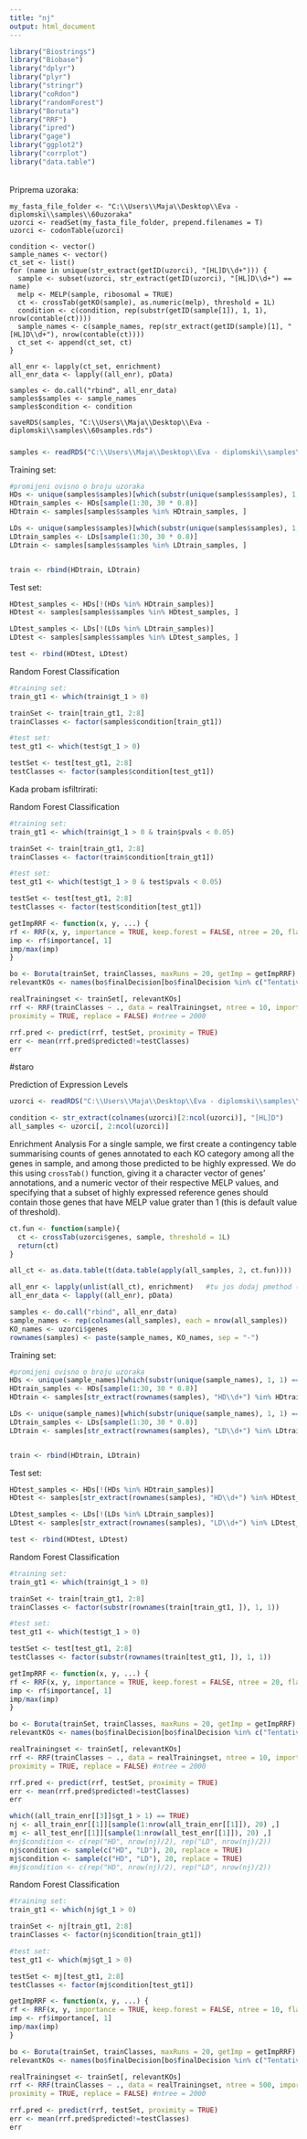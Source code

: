 ---
title: "nj"
output: html_document
---

```{r}
library("Biostrings")
library("Biobase")
library("dplyr")
library("plyr")
library("stringr")
library("coRdon")
library("randomForest")
library("Boruta")
library("RRF")
library("ipred")
library("gage")
library("ggplot2")
library("corrplot")
library("data.table")
```


######

Priprema uzoraka:
```{}
my_fasta_file_folder <- "C:\\Users\\Maja\\Desktop\\Eva - diplomski\\samples\\60uzoraka"
uzorci <- readSet(my_fasta_file_folder, prepend.filenames = T)
uzorci <- codonTable(uzorci)
```

```{}
condition <- vector()
sample_names <- vector()
ct_set <- list()
for (name in unique(str_extract(getID(uzorci), "[HL]D\\d+"))) {
  sample <- subset(uzorci, str_extract(getID(uzorci), "[HL]D\\d+") == name)
  melp <- MELP(sample, ribosomal = TRUE)
  ct <- crossTab(getKO(sample), as.numeric(melp), threshold = 1L)
  condition <- c(condition, rep(substr(getID(sample[1]), 1, 1), nrow(contable(ct))))
  sample_names <- c(sample_names, rep(str_extract(getID(sample)[1], "[HL]D\\d+"), nrow(contable(ct))))
  ct_set <- append(ct_set, ct)
}
```

```{}
all_enr <- lapply(ct_set, enrichment)
all_enr_data <- lapply((all_enr), pData)
```

```{}
samples <- do.call("rbind", all_enr_data)
samples$samples <- sample_names
samples$condition <- condition
```

```{}
saveRDS(samples, "C:\\Users\\Maja\\Desktop\\Eva - diplomski\\samples\\60samples.rds")
```

#####




```{r}
samples <- readRDS("C:\\Users\\Maja\\Desktop\\Eva - diplomski\\samples\\60samples.rds")
```


Training set:
```{r}
#promijeni ovisno o broju uzoraka   
HDs <- unique(samples$samples)[which(substr(unique(samples$samples), 1, 1) == "H")]
HDtrain_samples <- HDs[sample(1:30, 30 * 0.8)]
HDtrain <- samples[samples$samples %in% HDtrain_samples, ]

LDs <- unique(samples$samples)[which(substr(unique(samples$samples), 1, 1) == "L")]
LDtrain_samples <- LDs[sample(1:30, 30 * 0.8)]
LDtrain <- samples[samples$samples %in% LDtrain_samples, ]


train <- rbind(HDtrain, LDtrain)
```

Test set:
```{r}
HDtest_samples <- HDs[!(HDs %in% HDtrain_samples)]
HDtest <- samples[samples$samples %in% HDtest_samples, ]

LDtest_samples <- LDs[!(LDs %in% LDtrain_samples)]
LDtest <- samples[samples$samples %in% LDtest_samples, ]

test <- rbind(HDtest, LDtest)
```



Random Forest Classification
```{r}
#training set:
train_gt1 <- which(train$gt_1 > 0)

trainSet <- train[train_gt1, 2:8]
trainClasses <- factor(samples$condition[train_gt1])

#test set:
test_gt1 <- which(test$gt_1 > 0)

testSet <- test[test_gt1, 2:8]
testClasses <- factor(samples$condition[test_gt1])
```



Kada probam isfiltrirati:

Random Forest Classification
```{r}
#training set:
train_gt1 <- which(train$gt_1 > 0 & train$pvals < 0.05)

trainSet <- train[train_gt1, 2:8]
trainClasses <- factor(train$condition[train_gt1])

#test set:
test_gt1 <- which(test$gt_1 > 0 & test$pvals < 0.05)

testSet <- test[test_gt1, 2:8]
testClasses <- factor(test$condition[test_gt1])
```



```{r}
getImpRRF <- function(x, y, ...) {
rf <- RRF(x, y, importance = TRUE, keep.forest = FALSE, ntree = 20, flagReg = 1)  #1000
imp <- rf$importance[, 1]
imp/max(imp)
}
```

```{r}
bo <- Boruta(trainSet, trainClasses, maxRuns = 20, getImp = getImpRRF)   #200
relevantKOs <- names(bo$finalDecision[bo$finalDecision %in% c("Tentative", "Confirmed")])
```


```{r}
realTrainingset <- trainSet[, relevantKOs]
rrf <- RRF(trainClasses ~ ., data = realTrainingset, ntree = 10, importance = TRUE, localImp = TRUE,
proximity = TRUE, replace = FALSE) #ntree = 2000
```

```{r}
rrf.pred <- predict(rrf, testSet, proximity = TRUE)
err <- mean(rrf.pred$predicted!=testClasses)
err
```











#staro 













Prediction of Expression Levels
```{r}
uzorci <- readRDS("C:\\Users\\Maja\\Desktop\\Eva - diplomski\\samples\\smp\\60samples.rds")
```

```{r}
condition <- str_extract(colnames(uzorci)[2:ncol(uzorci)], "[HL]D")
all_samples <- uzorci[, 2:ncol(uzorci)]
```

Enrichment Analysis
For a single sample, we first create a contingency table summarising counts 
of genes annotated to each KO category among all the genes in sample, 
and among those predicted to be highly expressed. We do this using 
`crossTab()` function, giving it a character vector of genes' annotations, 
and a numeric vector of their respective MELP values, and specifying that 
a subset of highly expressed reference genes should contain those genes 
that have MELP value grater than 1 (this is default value of threshold). 
```{r}
ct.fun <- function(sample){
  ct <- crossTab(uzorci$genes, sample, threshold = 1L)
  return(ct)
}

all_ct <- as.data.table(t(data.table(apply(all_samples, 2, ct.fun))))
```

```{r}
all_enr <- lapply(unlist(all_ct), enrichment)   #tu jos dodaj pmethod (def prvo kao funkciju)
all_enr_data <- lapply((all_enr), pData)
```

```{r}
samples <- do.call("rbind", all_enr_data)
sample_names <- rep(colnames(all_samples), each = nrow(all_samples))
KO_names <- uzorci$genes
rownames(samples) <- paste(sample_names, KO_names, sep = "-")
```





Training set:
```{r}
#promijeni ovisno o broju uzoraka   
HDs <- unique(sample_names)[which(substr(unique(sample_names), 1, 1) == "H")]
HDtrain_samples <- HDs[sample(1:30, 30 * 0.8)]
HDtrain <- samples[str_extract(rownames(samples), "HD\\d+") %in% HDtrain_samples, ]

LDs <- unique(sample_names)[which(substr(unique(sample_names), 1, 1) == "L")]
LDtrain_samples <- LDs[sample(1:30, 30 * 0.8)]
LDtrain <- samples[str_extract(rownames(samples), "LD\\d+") %in% LDtrain_samples, ]


train <- rbind(HDtrain, LDtrain)
```

Test set:
```{r}
HDtest_samples <- HDs[!(HDs %in% HDtrain_samples)]
HDtest <- samples[str_extract(rownames(samples), "HD\\d+") %in% HDtest_samples, ]

LDtest_samples <- LDs[!(LDs %in% LDtrain_samples)]
LDtest <- samples[str_extract(rownames(samples), "LD\\d+") %in% LDtest_samples, ]

test <- rbind(HDtest, LDtest)
```





Random Forest Classification
```{r}
#training set:
train_gt1 <- which(train$gt_1 > 0)

trainSet <- train[train_gt1, 2:8]
trainClasses <- factor(substr(rownames(train[train_gt1, ]), 1, 1))

#test set:
test_gt1 <- which(test$gt_1 > 0)

testSet <- test[test_gt1, 2:8]
testClasses <- factor(substr(rownames(train[test_gt1, ]), 1, 1))
```



```{r}
getImpRRF <- function(x, y, ...) {
rf <- RRF(x, y, importance = TRUE, keep.forest = FALSE, ntree = 20, flagReg = 1)  #1000
imp <- rf$importance[, 1]
imp/max(imp)
}
```

```{r}
bo <- Boruta(trainSet, trainClasses, maxRuns = 20, getImp = getImpRRF)   #200
relevantKOs <- names(bo$finalDecision[bo$finalDecision %in% c("Tentative", "Confirmed")])
```


```{r}
realTrainingset <- trainSet[, relevantKOs]
rrf <- RRF(trainClasses ~ ., data = realTrainingset, ntree = 10, importance = TRUE, localImp = TRUE,
proximity = TRUE, replace = FALSE) #ntree = 2000
```

```{r}
rrf.pred <- predict(rrf, testSet, proximity = TRUE)
err <- mean(rrf.pred$predicted!=testClasses)
err
```







```{r}
which((all_train_enr[[3]]$gt_1 > 1) == TRUE)
nj <- all_train_enr[[1]][sample(1:nrow(all_train_enr[[1]]), 20) ,]
mj <- all_test_enr[[1]][sample(1:nrow(all_test_enr[[1]]), 20) ,]
#nj$condition <- c(rep("HD", nrow(nj)/2), rep("LD", nrow(nj)/2)) 
nj$condition <- sample(c("HD", "LD"), 20, replace = TRUE) 
mj$condition <- sample(c("HD", "LD"), 20, replace = TRUE) 
#mj$condition <- c(rep("HD", nrow(nj)/2), rep("LD", nrow(nj)/2)) 
```



Random Forest Classification
```{r}
#training set:
train_gt1 <- which(nj$gt_1 > 0)

trainSet <- nj[train_gt1, 2:8]
trainClasses <- factor(nj$condition[train_gt1])

#test set:
test_gt1 <- which(mj$gt_1 > 0)

testSet <- mj[test_gt1, 2:8]
testClasses <- factor(mj$condition[test_gt1])
```


```{r}
getImpRRF <- function(x, y, ...) {
rf <- RRF(x, y, importance = TRUE, keep.forest = FALSE, ntree = 10, flagReg = 1)  #1000
imp <- rf$importance[, 1]
imp/max(imp)
}
```

```{r}
bo <- Boruta(trainSet, trainClasses, maxRuns = 20, getImp = getImpRRF)   #200
relevantKOs <- names(bo$finalDecision[bo$finalDecision %in% c("Tentative", "Confirmed")])
```


```{r}
realTrainingset <- trainSet[, relevantKOs]
rrf <- RRF(trainClasses ~ ., data = realTrainingset, ntree = 500, importance = TRUE, localImp = TRUE,
proximity = TRUE, replace = FALSE) #ntree = 2000
```

```{r}
rrf.pred <- predict(rrf, testSet, proximity = TRUE)
err <- mean(rrf.pred$predicted!=testClasses)
err
```





